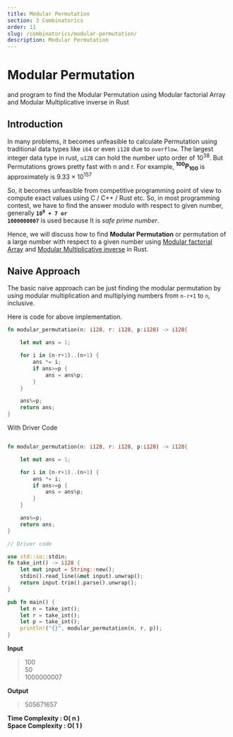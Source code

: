 ```yaml
---
title: Modular Permutation
section: 3 Combinatorics
order: 11
slug: /combinatorics/modular-permutation/
description: Modular Permutation
---
```


# Modular Permutation
and program to find the Modular Permutation using Modular factorial Array and Modular Multiplicative inverse in Rust

## Introduction

In many problems, it becomes unfeasible to calculate Permutation using traditional data types like `i64` or even `i128` due to `overflow`. The largest integer data type in rust, `u128` can hold the number upto order of 10<sup>38</sup>.
But Permutations grows pretty fast with n and r. For example, **<sup>100</sup>P<sub>100</sub>** is approximately is 9.33 × 10<sup>157</sup>

So, it becomes unfeasible from competitive programming point of view to compute exact values using C / C++ / Rust etc.
So, in most programming contest, we have to find the answer modulo with respect to given number, generally **<code>10<sup>9</sup> + 7 or 1000000007</code>** is used because It is *safe prime number*.

Hence, we will discuss how to find **Modular Permutation** or permutation of a large number with respect to a given number using [Modular factorial Array](/combinatorics/modular-factorial-array/) and [Modular Multiplicative inverse](/number-theory/modular-inverse/) in Rust.

## Naive Approach

The basic naive approach can be just finding the modular permutation by using modular multiplication and multiplying numbers from `n-r+1` to `n`, inclusive.

Here is code for above implementation.

```rust
fn modular_permutation(n: i128, r: i128, p:i128) -> i128{

    let mut ans = 1;

    for i in (n-r+1)..(n+1) {
        ans *= i;
        if ans>=p {
            ans = ans%p;
        }
    }

    ans%=p;
    return ans;
}
```

With Driver Code

```rust

fn modular_permutation(n: i128, r: i128, p:i128) -> i128{

    let mut ans = 1;

    for i in (n-r+1)..(n+1) {
        ans *= i;
        if ans>=p {
            ans = ans%p;
        }
    }

    ans%=p;
    return ans;
}

// Driver code

use std::io::stdin;
fn take_int() -> i128 {
    let mut input = String::new();
    stdin().read_line(&mut input).unwrap();
    return input.trim().parse().unwrap();
}

pub fn main() {
    let n = take_int();
    let r = take_int();
    let p = take_int();
    println!("{}", modular_permutation(n, r, p));
}
```
**Input**
>100 <br/>
50 <br/>
1000000007


**Output**
>505671657

**Time Complexity : O( n )** <br/>
**Space Complexity : O( 1 )**
